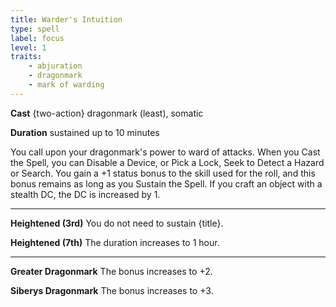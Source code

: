 ```yaml
---
title: Warder's Intuition
type: spell
label: focus
level: 1
traits:
    - abjuration
    - dragonmark
    - mark of warding
---
```


**Cast** {two-action} dragonmark (least), somatic

**Duration** sustained up to 10 minutes

You call upon your dragonmark's power to ward of attacks. When you Cast the Spell, you can Disable a Device, or Pick a Lock, Seek to Detect a Hazard or Search. You gain a +1 status bonus to the skill used for the roll, and this bonus remains as long as you Sustain the Spell. If you craft an object with a stealth DC, the DC is increased by 1.

---

**Heightened (3rd)** You do not need to sustain {title}.

**Heightened (7th)** The duration increases to 1 hour.

---

**Greater Dragonmark** The bonus increases to +2.

**Siberys Dragonmark** The bonus increases to +3.

